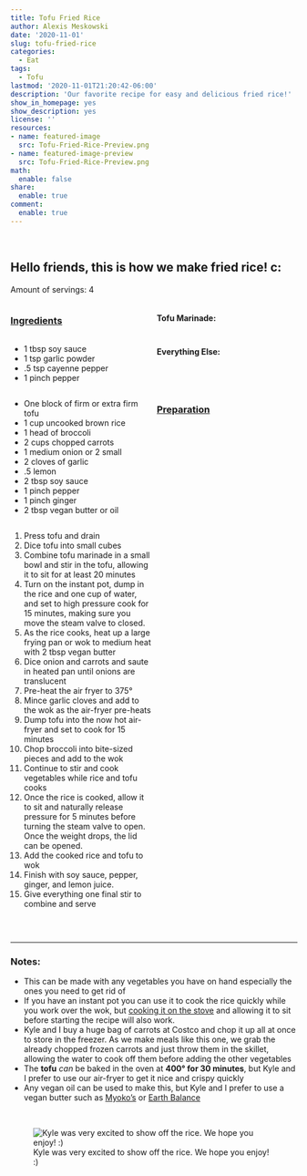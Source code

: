 ```yaml
---
title: Tofu Fried Rice
author: Alexis Meskowski
date: '2020-11-01'
slug: tofu-fried-rice
categories:
  - Eat
tags:
  - Tofu
lastmod: '2020-11-01T21:20:42-06:00'
description: 'Our favorite recipe for easy and delicious fried rice!'
show_in_homepage: yes
show_description: yes
license: ''
resources:
- name: featured-image
  src: Tofu-Fried-Rice-Preview.png
- name: featured-image-preview
  src: Tofu-Fried-Rice-Preview.png
math:
  enable: false
share:
  enable: true
comment:
  enable: true
---
```


<br>

## Hello friends, this is how we make fried rice! c:

<!-- featured_image_preview is 780x234 -->

Amount of servings: 4

:::: {style="display: grid; grid-template-columns: 1fr 1fr; grid-column-gap: 10px;"}

::: {}

### <u>Ingredients</u>

#### Tofu Marinade:

- 1 tbsp soy sauce
- 1 tsp garlic powder
- .5 tsp cayenne pepper
- 1 pinch pepper

#### Everything Else:

- One block of firm or extra firm tofu
- 1 cup uncooked brown rice
- 1 head of broccoli
- 2 cups chopped carrots
- 1 medium onion or 2 small
- 2 cloves of garlic
- .5 lemon
- 2 tbsp soy sauce
- 1 pinch pepper
- 1 pinch ginger
- 2 tbsp vegan butter or oil

::: 

::: {}

### <u>Preparation</u> 

1. Press tofu and drain
2. Dice tofu into small cubes
3. Combine tofu marinade in a small bowl and stir in the tofu, allowing it to sit for at least 20 minutes
4. Turn on the instant pot, dump in the rice and one cup of water, and set to high pressure cook for 15 minutes, making sure you move the steam valve to closed.
5. As the rice cooks, heat up a large frying pan or wok to medium heat with 2 tbsp vegan butter
6. Dice onion and carrots and saute in heated pan until onions are translucent
7. Pre-heat the air fryer to 375°
8. Mince garlic cloves and add to the wok as the air-fryer pre-heats
9. Dump tofu into the now hot air-fryer and set to cook for 15 minutes
10. Chop broccoli into bite-sized pieces and add to the wok
11. Continue to stir and cook vegetables while rice and tofu cooks
12. Once the rice is cooked, allow it to sit and naturally release pressure for 5 minutes before turning the steam valve to open. Once the weight drops, the lid can be opened.
13. Add the cooked rice and tofu to wok
14. Finish with soy sauce, pepper, ginger, and lemon juice.
15. Give everything one final stir to combine and serve

:::

::::

<br>

---

### Notes:

- This can be made with any vegetables you have on hand especially the ones you need to get rid of
- If you have an instant pot you can use it to cook the rice quickly while you work over the wok, but [cooking it on the stove](https://www.loveandlemons.com/how-to-cook-brown-rice/#wprm-recipe-container-42121){target="_blank"} and allowing it to sit before starting the recipe will also work.
- Kyle and I buy a huge bag of carrots at Costco and chop it up all at once to store in the freezer. As we make meals like this one, we grab the already chopped frozen carrots and just throw them in the skillet, allowing the water to cook off them before adding the other vegetables 
- The **tofu** *can* be baked in the oven at **400° for 30 minutes**, but Kyle and I prefer to use our air-fryer to get it nice and crispy quickly
- Any vegan oil can be used to make this, but Kyle and I prefer to use a vegan butter such as [Myoko's](https://miyokos.com/collections/vegan-butter){target="_blank"} or [Earth Balance](https://earthbalancenatural.com/spreads/original-buttery-spread){target="_blank"}

<br>

![Kyle was very excited to show off the rice. We hope you enjoy! :)](Kyle showing off rice.png){}
